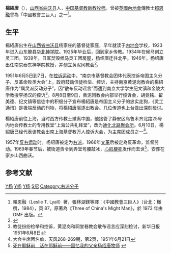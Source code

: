 {{Infobox Biography
| subject_name   = 楊紹唐
| image_name     = 
| image_caption  = 
| date_of_birth  = 1898年
| place_of_birth = {{QING}}山西省曲沃县
| date_of_death  = 1969年
| place_of_death = {{PRC}}上海市
}}

'''楊紹唐'''（{{bd|1898年||1969年|catIdx=Yang,杨}}），[[山西省|山西省]][[曲沃县|曲沃县]]人，[[中国基督教新教|中国基督教新教]][[牧师|牧师]]。曾被[[英國|英國]][[內地會|內地會]]傳教士[[賴恩融|賴恩融]]譽為「中國教會三巨人」之一<ref>賴恩融（Leslie T. Lyall）著，張林湖鎂等譯：《中國教會三巨人》（台北：橄欖，1984），頁 87。原著為《Three of China's Might Man》，於 1973 年由 OMF 出版。</ref>。

== 生平 ==
楊紹唐出生在[[山西省|山西省]][[曲沃县|曲沃县]]杨家庄的基督徒家庭，早年就读于[[内地会|内地会]]学校，1923年进入山东滕县[[华北神学院|华北神学院]]。1925年毕业后，回到家乡传教。1934年在候马创立灵工团。1939年，日军焚毁候马灵工团房屋，杨绍唐迁往北平。1946年，杨绍唐出任南京泰东神学院教授，并创立黄泥冈教会<ref>{{Cite web |url=http://www.bdcconline.net/zh-hans/stories/by-person/y/yang-shaotang.php |title=华人基督教史人物辞典 |access-date=2012-10-04 |archive-url=https://web.archive.org/web/20121015004207/http://www.bdcconline.net/zh-hans/stories/by-person/y/yang-shaotang.php |archive-date=2012-10-15 |dead-url=yes }}</ref>。

1951年6月5日到7日，在[[控诉运动|控诉运动]]中，“南京市基督教会团体代表控诉帝国主义分子、反革命败类大会”上，政府鼓动信徒检举、控诉，主持南京黄泥岗教会的楊紹唐作为“属灵派反动分子”，因“散布反动谣言”而遭到南京大学学生纪文镇和金陵大学教授李扬汉的控诉<ref>教徒纷纷检举和控诉，黄泥岗和祠堂巷教会散布谣言应深刻检讨，新华日报1951年6月8日</ref>。8月8日至9日，黄泥冈教会内部举行控诉会，胡竟铭、翟美德、纪文镇等信徒中的积极分子宣布楊紹唐是帝国主义分子的忠实走狗，《灵工通讯》是极端反动的刊物，将楊紹唐驱逐出教会。几位传道也上台做出深刻检讨。

楊紹唐前往上海，当时西方传教士撤离中国，他接管了静安区乌鲁木齐北路25号内地会传教士的专用教堂“上海公共礼拜堂”，改为[[新恩堂|迪化北路聚会所]]。6月10日，楊紹唐已经代表该教会出席上海基督教万人控诉大会，为主席团成员之一<ref>大会主席团名单，天风268-269期，第2页，1951年6月21日</ref>。

1957年[[反右运动|反右运动]]时，杨绍唐被定为[[右派|右派]]，1966年[[文革|文革]]后被定為反革命，监督劳动。1969年春节后，被街道责令到弄堂弯腰敲冰，[[心肌梗死|心肌梗死]]发作而去世<ref>[http://www.ctestimony.org/2004/20041106.htm  死在耶稣前　活在耶稣前——回忆我的父亲杨绍唐牧师] {{Wayback|url=http://www.ctestimony.org/2004/20041106.htm |date=20070815201453 }}</ref>，安葬在家乡山西曲沃。

==参考文献==
<div class="references-small">
<references />
</div>

{{DEFAULTSORT:Yang}}
[[Category:中国牧师|Y杨]]
[[Category:上海基督教新教人物|Y杨]]
[[Category:曲沃人|Y杨]]
[[Category:杨姓|S绍]]
[[Category:右派分子|Category:右派分子]]